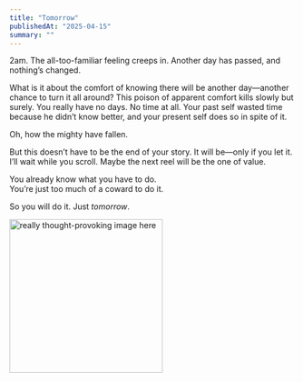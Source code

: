 ```yaml
---
title: "Tomorrow"
publishedAt: "2025-04-15"
summary: ""
---
```


2am. The all-too-familiar feeling creeps in. Another day has passed, and nothing’s changed.

What is it about the comfort of knowing there will be another day—another chance to turn it all around?
This poison of apparent comfort kills slowly but surely. You really have no days. No time at all.
Your past self wasted time because he didn’t know better, and your present self does so in spite of it.

Oh, how the mighty have fallen.

But this doesn’t have to be the end of your story.
It will be—only if you let it.  
I’ll wait while you scroll. Maybe the next reel will be the one of value.

You already know what you have to do.  
You’re just too much of a coward to do it.

So you will do it.
Just <em>tomorrow</em>.

<img src="/images/blog2.png" alt="really thought-provoking image here" width="270" />
<br></br>